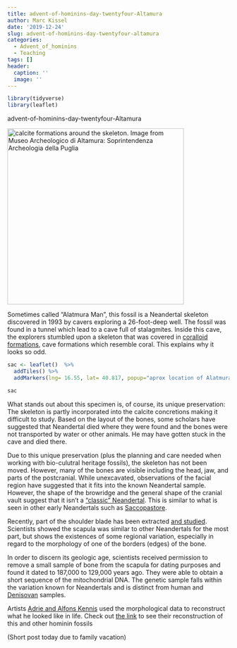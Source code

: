 ```yaml
---
title: advent-of-hominins-day-twentyfour-Altamura
author: Marc Kissel
date: '2019-12-24'
slug: advent-of-hominins-day-twentyfour-altamura
categories:
  - Advent_of_hominins
  - Teaching
tags: []
header:
  caption: ''
  image: ''
---
```


```r
library(tidyverse)
library(leaflet)
```


advent-of-hominins-day-twentyfour-Altamura


 
<img src ="/img/Altamura_abcNETAU.jpg" title = "calcite formations around the skeleton. Image from Museo Archeologico di Altamura: Soprintendenza Archeologia della Puglia" width = "400" height  ="400">

Sometimes called "Alatmura Man", this fossil is a Neandertal skeleton discovered in 1993 by cavers exploring a 26-foot-deep well. The fossil was found in a tunnel which lead to a cave full of stalagmites. Inside this cave, the explorers  stumbled upon a skeleton that was covered in [coralloid formations]( http://www.goodearthgraphics.com/virtcave/coral/coral.html), cave formations which resemble coral. This explains why it looks so odd.



```r

sac <- leaflet()  %>% 
  addTiles() %>%  
  addMarkers(lng= 16.55, lat= 40.817, popup="aprox location of Alatmura ") %>% setView(lng= 16.55, lat= 40.817, zoom = 2)

sac
```

What stands out about this specimen is, of course, its unique preservation: The skeleton is partly incorporated into the calcite concretions making it difficult to study. Based on the layout of the bones, some scholars have suggested that Neandertal died where they were found and the bones were not transported by water or other animals. He may have gotten stuck in the cave and died there.


Due to this unique preservation (plus the planning and care needed when working with bio-culutral heritage fossils), the skeleton has not been moved. However, many of the bones are visible including the head, jaw, and parts of the postcranial. While unexcavated, observations of the facial region have suggested that it fits into the known Neandertal sample. However, the shape of the browridge and the general shape of the cranial vault suggest that it isn’t a ["classic" Neandertal](https://www.nhm.ac.uk/discover/who-were-the-neanderthals.html). This is similar to what is seen in other early Neandertals such as [Saccopastore](https://marckissel.netlify.com/post/advent-of-hominins-day-twentythree-scp1and2/). 


Recently, part of the shoulder blade has been extracted [and studied](https://www.sciencedirect.com/science/article/abs/pii/S0277379118308229). Scientists showed the scapula was similar to other Neandertals for the most part, but shows the existences of some regional variation, especially in regard to the morphology of one of the borders (edges) of the bone.


In order to discern its geologic age, scientists  received permission to remove a small sample of bone from the scapula for dating purposes and found it dated to 187,000 to 129,000 years ago. They were able to obtain a short sequence of the mitochondrial DNA. The genetic sample falls within the variation known for Neandertals and is distinct from human and [Denisovan](https://www.nature.com/articles/d41586-019-01395-0) samples. 

Artists [Adrie and Alfons Kennis]( https://www.kenniskennis.com/site/sculptures/Neanderthal%20Altamura/) used the morphological data to reconstruct what he looked like in life. Check out [the link](https://www.kenniskennis.com/site/sculptures/Neanderthal%20Altamura/) to see their reconstruction of this and other hominin fossils


(Short post today due to family vacation)
